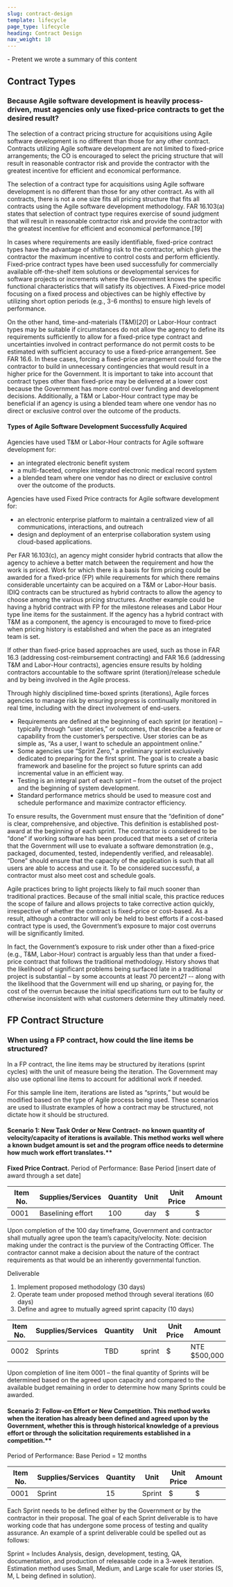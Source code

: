 ```yaml
---
slug: contract-design
template: lifecycle
page_type: lifecycle
heading: Contract Design
nav_weight: 10
---
```

<Summary>
  - Pretent we wrote a summary of this content
</Summary>

## Contract Types

### Because Agile software development is heavily process-driven, must agencies only use fixed-price contracts to get the desired result?

The selection of a contract pricing structure for acquisitions using Agile software development is no different than those for any other contract.  Contracts utilizing Agile software development are not limited to fixed-price arrangements; the CO is encouraged to select the pricing structure that will result in reasonable contractor risk and provide the contractor with the greatest incentive for efficient and economical performance.

The selection of a contract type for acquisitions using Agile software development is no different than those for any other contract.  As with all contracts, there is not a one size fits all pricing structure that fits all contracts using the Agile software development methodology.  FAR 16.103(a) states that selection of contract type requires exercise of sound judgment that will result in reasonable contractor risk and provide the contractor with the greatest incentive for efficient and economical performance.[*19*]

In cases where requirements are easily identifiable, fixed-price contract types have the advantage of shifting risk to the contractor, which gives the contractor the maximum incentive to control costs and perform efficiently.  Fixed-price contract types have been used successfully for commercially available off-the-shelf item solutions or developmental services for software projects or increments where the Government knows the specific functional characteristics that will satisfy its objectives.   A Fixed-price model focusing on a fixed process and objectives can be highly effective by utilizing short option periods (e.g., 3-6 months) to ensure high levels of performance. 

On the other hand, time-and-materials (T&M)[*20*] or Labor-Hour contract types may be suitable if circumstances do not allow the agency to define its requirements sufficiently to allow for a fixed-price type contract and uncertainties involved in contract performance do not permit costs to be estimated with sufficient accuracy to use a fixed-price arrangement. See FAR 16.6. In these cases, forcing a fixed-price arrangement could force the contractor to build in unnecessary contingencies that would result in a higher price for the Government.  It is important to take into account that contract types other than fixed-price may be delivered at a lower cost because the Government has more control over funding and development decisions.  Additionally, a T&M or Labor-Hour contract type may be beneficial if an agency is using a blended team where one vendor has no direct or exclusive control over the outcome of the products.

#### Types of Agile Software Development Successfully Acquired

Agencies have used T&M or Labor-Hour contracts for Agile software development for:

- an integrated electronic benefit system
- a multi-faceted, complex integrated electronic medical record system
- a blended team where one vendor has no direct or exclusive control over the outcome of the products. 

Agencies have used Fixed Price contracts for Agile software development for:

- an electronic enterprise platform to maintain a centralized view of all communications, interactions, and outreach
- design and deployment of an enterprise collaboration system using cloud-based applications.

Per FAR 16.103(c), an agency might consider hybrid contracts that allow the agency to achieve a better match between the requirement and how the work is priced.  Work for which there is a basis for firm pricing could be awarded for a fixed-price (FP) while requirements for which there remains considerable uncertainty can be acquired on a T&M or Labor-Hour basis.  IDIQ contracts can be structured as hybrid contracts to allow the agency to choose among the various pricing structures.  Another example could be having a hybrid contract with FP for the milestone releases and Labor Hour type line items for the sustainment.    If the agency has a hybrid contract with T&M as a component, the agency is encouraged to move to fixed-price when pricing history is established and when the pace as an integrated team is set.

If other than fixed-price based approaches are used, such as those in FAR 16.3 (addressing cost-reimbursement contracting) and FAR 16.6 (addressing T&M and Labor-Hour contracts), agencies ensure results by holding contractors accountable to the software sprint (iteration)/release schedule and by being involved in the Agile process.  

Through highly disciplined time-boxed sprints (iterations), Agile forces agencies to manage risk by ensuring progress is continually monitored in real time, including with the direct involvement of end-users.
- Requirements are defined at the beginning of each sprint (or iteration) – typically through “user stories,” or outcomes, that describe a feature or capability from the customer’s perspective.  User stories can be as simple as, “As a user, I want to schedule an appointment online.” 
- Some agencies use “Sprint Zero,” a preliminary sprint exclusively dedicated to preparing for the first sprint.  The goal is to create a basic framework and baseline for the project so future sprints can add incremental value in an efficient way.
- Testing is an integral part of each sprint – from the outset of the project and the beginning of system development. 
- Standard performance metrics should be used to measure cost and schedule performance and maximize contractor efficiency.

To ensure results, the Government must ensure that the “definition of done” is clear, comprehensive, and objective.  This definition is established post-award at the beginning of each sprint. The contractor is considered to be “done” if working software has been produced that meets a set of criteria that the Government will use to evaluate a software demonstration (e.g., packaged, documented, tested, independently verified, and releasable).  “Done” should ensure that the capacity of the application is such that all users are able to access and use it.  To be considered successful, a contractor must also meet cost and schedule goals.

Agile practices bring to light projects likely to fail much sooner than traditional practices.  Because of the small initial scale, this practice reduces the scope of failure and allows projects to take corrective action quickly, irrespective of whether the contract is fixed-price or cost-based.  As a result, although a contractor will only be held to best efforts if a cost-based contract type is used, the Government’s exposure to major cost overruns will be significantly limited.

In fact, the Government’s exposure to risk under other than a fixed-price (e.g., T&M, Labor-Hour) contract is arguably less than that under a fixed-price contract that follows the traditional methodology.  History shows that the likelihood of significant problems being surfaced late in a traditional project is substantial – by some accounts at least 70 percent*21* -- along with the likelihood that the Government will end up sharing, or paying for, the cost of the overrun because the initial specifications turn out to be faulty or otherwise inconsistent with what customers determine they ultimately need.

## FP Contract Structure

### When using a FP contract, how could the line items be structured?

In a FP contract, the line items may be structured by iterations (sprint cycles) with the unit of measure being the iteration.  The Government may also use optional line items to account for additional work if needed. 

For this sample line item, iterations are listed as “sprints,” but would be modified based on the type of Agile process being used.  These scenarios are used to illustrate examples of how a contract may be structured, not dictate how it should be structured.   

#### Scenario 1: New Task Order or New Contract- no known quantity of velocity/capacity of iterations is available. This method works well where a known budget amount is set and the program office needs to determine how much work effort translates.**

**Fixed Price Contract.**
Period of Performance: Base Period [insert date of award through a set date]

Item No.| Supplies/Services| Quantity| Unit| Unit Price| Amount
------- | ---------------- | ------- | ---- | --------- | ---------
0001 | Baselining effort | 100 | day | $ | $ 

Upon completion of the 100 day timeframe, Government and contractor shall mutually agree upon the team’s capacity/velocity. Note: decision making under the contract is the purview of the Contracting Officer.  The contractor cannot make a decision about the nature of the contract requirements as that would be an inherently governmental function.  

Deliverable
1. Implement proposed methodology (30 days)
2. Operate team under proposed method through several iterations (60 days)
3. Define and agree to mutually agreed sprint capacity (10 days)

Item No.| Supplies/Services| Quantity| Unit| Unit Price| Amount
------- | ---------------- | ------- | ---- | --------- | ---------
0002 | Sprints | TBD | sprint | $ | NTE $500,000

Upon completion of line item 0001 – the final quantity of Sprints will be determined based on the agreed upon capacity and compared to the available budget remaining in order to determine how many Sprints could be awarded. 

#### Scenario 2: Follow-on Effort or New Competition. This method works when the iteration has already been defined and agreed upon by the Government, whether this is through historical knowledge of a previous effort or through the solicitation requirements established in a competition.** 

Period of Performance: Base Period = 12 months

Item No.| Supplies/Services| Quantity| Unit| Unit Price| Amount
------- | ---------------- | ------- | ---- | --------- | ---------
0001 | Sprint | 15 | Sprint | $ | $

Each Sprint needs to be defined either by the Government or by the contractor in their proposal. The goal of each Sprint deliverable is to have working code that has undergone some process of testing and quality assurance. An example of a sprint deliverable could be spelled out as follows: 

Sprint = Includes Analysis, design, development, testing, QA, documentation, and production of releasable code in a 3-week iteration. Estimation method uses Small, Medium, and Large scale for user stories (S, M, L being defined in solution). 
